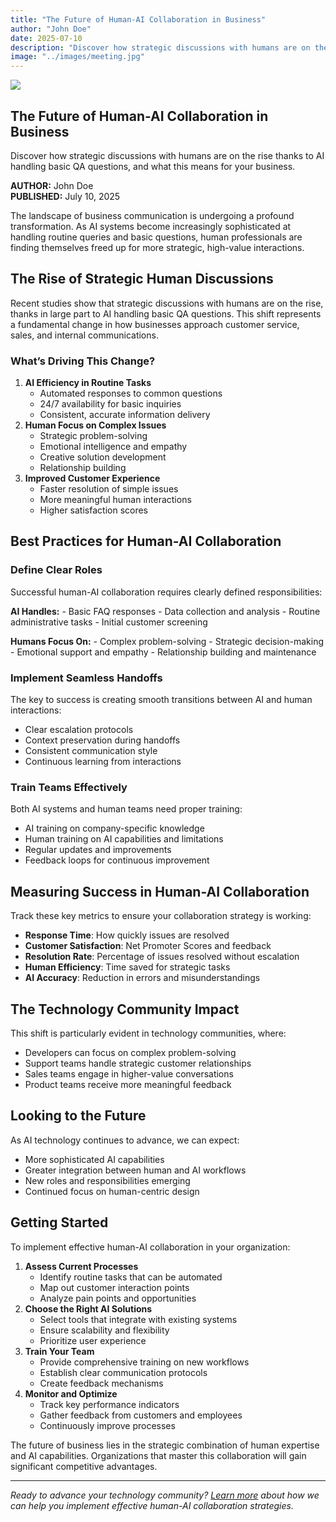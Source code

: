 ```yaml
---
title: "The Future of Human-AI Collaboration in Business"
author: "John Doe"
date: 2025-07-10
description: "Discover how strategic discussions with humans are on the rise thanks to AI handling basic QA questions, and what this means for your business."
image: "../images/meeting.jpg"
---
```


::: {.blog-header}
![](../images/meeting.jpg)
:::

::: {.blog-content}
# The Future of Human-AI Collaboration in Business

Discover how strategic discussions with humans are on the rise thanks to AI handling basic QA questions, and what this means for your business.

::: {.blog-meta}
**AUTHOR:** John Doe  
**PUBLISHED:** July 10, 2025
:::

The landscape of business communication is undergoing a profound transformation. As AI systems become increasingly sophisticated at handling routine queries and basic questions, human professionals are finding themselves freed up for more strategic, high-value interactions.

## The Rise of Strategic Human Discussions

Recent studies show that strategic discussions with humans are on the rise, thanks in large part to AI handling basic QA questions. This shift represents a fundamental change in how businesses approach customer service, sales, and internal communications.

### What's Driving This Change?

1. **AI Efficiency in Routine Tasks**
   - Automated responses to common questions
   - 24/7 availability for basic inquiries
   - Consistent, accurate information delivery

2. **Human Focus on Complex Issues**
   - Strategic problem-solving
   - Emotional intelligence and empathy
   - Creative solution development
   - Relationship building

3. **Improved Customer Experience**
   - Faster resolution of simple issues
   - More meaningful human interactions
   - Higher satisfaction scores

## Best Practices for Human-AI Collaboration

### Define Clear Roles

Successful human-AI collaboration requires clearly defined responsibilities:

**AI Handles:**
- Basic FAQ responses
- Data collection and analysis
- Routine administrative tasks
- Initial customer screening

**Humans Focus On:**
- Complex problem-solving
- Strategic decision-making
- Emotional support and empathy
- Relationship building and maintenance

### Implement Seamless Handoffs

The key to success is creating smooth transitions between AI and human interactions:

- Clear escalation protocols
- Context preservation during handoffs
- Consistent communication style
- Continuous learning from interactions

### Train Teams Effectively

Both AI systems and human teams need proper training:

- AI training on company-specific knowledge
- Human training on AI capabilities and limitations
- Regular updates and improvements
- Feedback loops for continuous improvement

## Measuring Success in Human-AI Collaboration

Track these key metrics to ensure your collaboration strategy is working:

- **Response Time**: How quickly issues are resolved
- **Customer Satisfaction**: Net Promoter Scores and feedback
- **Resolution Rate**: Percentage of issues resolved without escalation
- **Human Efficiency**: Time saved for strategic tasks
- **AI Accuracy**: Reduction in errors and misunderstandings

## The Technology Community Impact

This shift is particularly evident in technology communities, where:

- Developers can focus on complex problem-solving
- Support teams handle strategic customer relationships
- Sales teams engage in higher-value conversations
- Product teams receive more meaningful feedback

## Looking to the Future

As AI technology continues to advance, we can expect:

- More sophisticated AI capabilities
- Greater integration between human and AI workflows
- New roles and responsibilities emerging
- Continued focus on human-centric design

## Getting Started

To implement effective human-AI collaboration in your organization:

1. **Assess Current Processes**
   - Identify routine tasks that can be automated
   - Map out customer interaction points
   - Analyze pain points and opportunities

2. **Choose the Right AI Solutions**
   - Select tools that integrate with existing systems
   - Ensure scalability and flexibility
   - Prioritize user experience

3. **Train Your Team**
   - Provide comprehensive training on new workflows
   - Establish clear communication protocols
   - Create feedback mechanisms

4. **Monitor and Optimize**
   - Track key performance indicators
   - Gather feedback from customers and employees
   - Continuously improve processes

The future of business lies in the strategic combination of human expertise and AI capabilities. Organizations that master this collaboration will gain significant competitive advantages.

---

*Ready to advance your technology community? [Learn more](../index.qmd) about how we can help you implement effective human-AI collaboration strategies.*
::: 